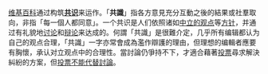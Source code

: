 [[维基百科]]通过构筑'''[[Wikipedia:共识|共识]]'''来运作。「'''共識'''」指各方意見充分互動之後的結果或社羣取向，非指「每一個人都同意」。一个共识是人们依照诸如[[Wikipedia:中立的观点|中立的观点]]等[[Wikipedia:方针与指引|方针]]，并通过有礼貌地[[Wikipedia:讨论|讨论]]和[[辩论]]来达成的。何謂「共識」是很難介定，几乎所有编辑都认为自己的观点合理，「共識」一字亦常會成為濫作辯護的理由，但理想的编輯者應要有胸懷，承认对立观点中的合理性。當討論仍爭持不下，才適合藉著[[Wikipedia:投票|投票]]尋求解決糾紛的方案，但[[Wikipedia:投票不能代替討論|投票不能代替討論]]。